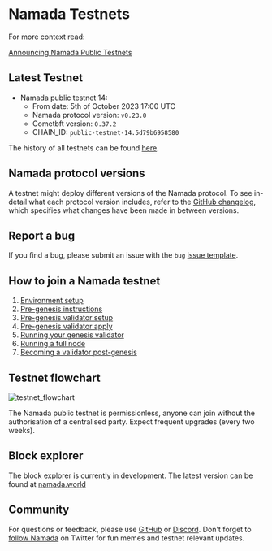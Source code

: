 # Namada Testnets

For more context read:

[Announcing Namada Public Testnets](https://blog.namada.net/announcing-namada-public-testnets/)

## Latest Testnet
- Namada public testnet 14:
  - From date: 5th of October 2023 17:00 UTC
  - Namada protocol version: `v0.23.0`
  - Cometbft version: `0.37.2`
  - CHAIN_ID: `public-testnet-14.5d79b6958580`

The history of all testnets can be found [here](./testnets/testnet-history.mdx).

## Namada protocol versions

A testnet might deploy different versions of the Namada protocol. To see in-detail what each protocol version includes, refer to the [GitHub changelog](https://github.com/anoma/namada/tree/main/.changelog), which specifies what changes have been made in between versions.

## Report a bug

If you find a bug, please submit an issue with the `bug` [issue template](https://github.com/anoma/namada/issues/new/choose).

## How to join a Namada testnet

1. [Environment setup](./testnets/environment-setup.mdx)
2. [Pre-genesis instructions](./testnets/pre-genesis.mdx)
3. [Pre-genesis validator setup](../operators/validators/validator-setup.mdx)
4. [Pre-genesis validator apply](./testnets/genesis-validator-apply.mdx)
5. [Running your genesis validator](../operators/validators/validator-setup.mdx#start-validating)
6. [Running a full node](../operators/ledger/running-a-full-node.mdx)
7. [Becoming a validator post-genesis](./testnets/post-genesis-validator.mdx)

## Testnet flowchart
![testnet_flowchart](/images/testnet_flowchart.png)

The Namada public testnet is permissionless, anyone can join without the authorisation of a centralised party. Expect frequent upgrades (every two weeks).

## Block explorer

The block explorer is currently in development. The latest version can be found at [namada.world](https://namada.world/)

## Community

For questions or feedback, please use [GitHub](https://github.com/anoma/namada/issues) or [Discord](https://discord.gg/namada). Don't forget to [follow Namada](https://twitter.com/namada) on Twitter for fun memes and testnet relevant updates.
